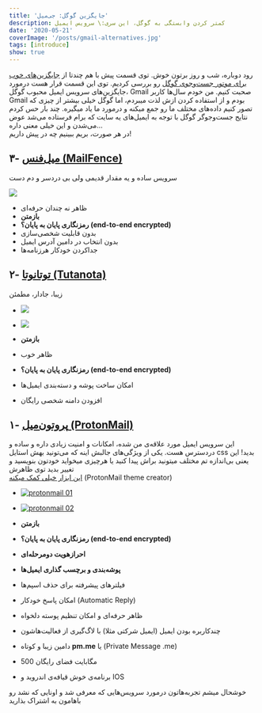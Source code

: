 ```yaml
---
title: 'جایگزین گوگل: جی‌میل'
description: کمتر کردن وابستگی به گوگل، این سری:\ سرویس ایمیل
date: '2020-05-21'
coverImage: '/posts/gmail-alternatives.jpg'
tags: [introduce]
show: true
---
```


رود دوباره، شب و روز برتون خوش. توی قسمت پیش با هم چندتا از [جایگزین‌های خوب برای موتور جست‌وجوی گوگل](/posts/google-alternatives) رو بررسی کردیم. توی این قسمت قرار هست درمورد جایگزین‌های سرویس ایمیل محبوب گوگل، Gmail صحبت کنیم. من خودم سال‌ها کاربر Gmail بودم و از استفاده کردن ازش لذت میبردم، اما گوگل خیلی بیشتر از چیزی که تصور کنیم داده‌های مختلف ما رو جمع میکنه و درمورد ما یاد میگیره. چند بار حس کردم نتایج جست‌وجوگر گوگل با توجه به ایمیل‌های یه سایت که برام فرستاده می‌شد عوض می‌شدن و این خیلی معنی داره…  
در هر صورت، بریم ببینیم چه در پیش داریم!

## ۳- [میل‌فنس (MailFence)](https://mailfence.com/)

سرویس ساده و یه مقدار قدیمی ولی بی دردسر و دم دست

![](/posts/gmail-alternatives/Screenshot-from-2020-05-21-03-26-47-1024x578.png)

- ظاهر نه چندان حرفه‌ای
- **بازمتن**
- **رمزنگاری پایان به پایان؟ (end-to-end encrypted)**
- بدون قابلیت شخصی‌سازی
- بدون انتخاب در دامین آدرس ایمیل
- جداکردن خودکار هرزنامه‌ها

## ۲- [توتانوتا (Tutanota)](https://tutanota.com/)

زیبا، جادار، مطمئن

- [![](/posts/gmail-alternatives/Screenshot-from-2020-05-21-03-35-16-1024x578.png)](/posts/gmail-alternatives/Screenshot-from-2020-05-21-03-35-16.png)
- [![](/posts/gmail-alternatives/Screenshot-from-2020-05-21-03-35-04-1024x578.png)](/posts/gmail-alternatives/Screenshot-from-2020-05-21-03-35-04.png)

- **بازمتن**
- ظاهر خوب
- **رمزنگاری پایان به پایان؟ (end-to-end encrypted)**
- امکان ساخت پوشه و دسته‌بندی ایمیل‌ها
- افزودن دامنه شخصی رایگان

## ۱- [پروتون‌میل (ProtonMail)](https://protonmail.com/)

این سرویس ایمیل مورد علاقه‌ی من شده، امکانات و امنیت زیادی داره و ساده و دردسترس هست. یکی از ویژگی‌های جالبش اینه که می‌تونید بهش استایل css بدید! این یعنی بی‌اندازه تم مختلف میتونید براش پیدا کنید یا هرچیزی میخواید خودتون بنویسید و تغییر بدید توی ظاهرش  
[این ابزار خیلی کمک میکنه](https://scastiel.gitlab.io/protonmail-theme-creator/) (ProtonMail theme creator)

- [![protonmail 01](/posts/gmail-alternatives/Screenshot-from-2020-05-21-03-08-21-1024x578.png)](/posts/gmail-alternatives/Screenshot-from-2020-05-21-03-08-21.png)
- [![protonmail 02](/posts/gmail-alternatives/Screenshot-from-2020-05-21-02-32-22-1024x578.png)](/posts/gmail-alternatives/Screenshot-from-2020-05-21-02-32-22.png)

- **بازمتن**
- **رمزنگاری پایان به پایان؟ (end-to-end encrypted)**
- **احرازهویت دومرحله‌ای**
- **پوشه‌بندی و برچسب گذاری ایمیل‌ها**
- فیلترهای پیشرفته برای حذف اسپم‌ها
- امکان پاسخ خودکار (Automatic Reply)
- ظاهر حرفه‌ای و امکان تنظیم پوسته دلخواه
- چندکاربره بودن ایمیل (ایمیل شرکتی مثلا) با لاگ‌گیری از فعالیت‌هاشون
- دامین زیبا و کوتاه **pm.me** یا (Private Message .me)
- 500 مگابایت فضای رایگان
- برنامه‌ی خوش قیافه‌ی اندروید و IOS

خوشحال میشم تجربه‌هاتون درمورد سرویس‌هایی که معرفی شد و اونایی که نشد رو باهامون به اشتراک بذارید
